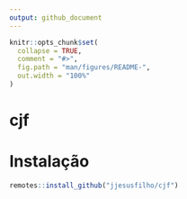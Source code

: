 ```yaml
---
output: github_document
---
```


<!-- README.md is generated from README.Rmd. Please edit that file -->

```r
knitr::opts_chunk$set(
  collapse = TRUE,
  comment = "#>",
  fig.path = "man/figures/README-",
  out.width = "100%"
)
```

# cjf

<!-- badges: start -->
<!-- badges: end -->

# Instalação

```r
remotes::install_github("jjesusfilho/cjf")
```

